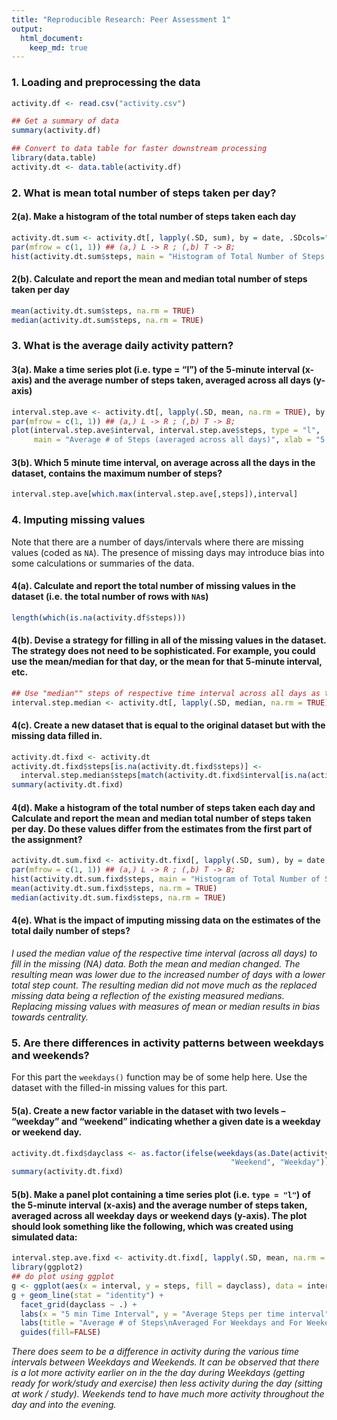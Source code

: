 ```yaml
---
title: "Reproducible Research: Peer Assessment 1"
output: 
  html_document:
    keep_md: true
---
```



### 1. Loading and preprocessing the data
```r
activity.df <- read.csv("activity.csv")

## Get a summary of data 
summary(activity.df)

## Convert to data table for faster downstream processing
library(data.table)
activity.dt <- data.table(activity.df)
```


### 2. What is mean total number of steps taken per day?
#### 2(a). Make a histogram of the total number of steps taken each day
```r
activity.dt.sum <- activity.dt[, lapply(.SD, sum), by = date, .SDcols="steps"]
par(mfrow = c(1, 1)) ## (a,) L -> R ; (,b) T -> B;
hist(activity.dt.sum$steps, main = "Histogram of Total Number of Steps per Day", xlab = "Total Steps per Day")
```


#### 2(b). Calculate and report the mean and median total number of steps taken per day
```r
mean(activity.dt.sum$steps, na.rm = TRUE)
median(activity.dt.sum$steps, na.rm = TRUE)
```


### 3. What is the average daily activity pattern?
#### 3(a). Make a time series plot (i.e. type = "l") of the 5-minute interval (x-axis) and the average number of steps taken, averaged across all days (y-axis)
```r
interval.step.ave <- activity.dt[, lapply(.SD, mean, na.rm = TRUE), by = interval, .SDcols="steps"]
par(mfrow = c(1, 1)) ## (a,) L -> R ; (,b) T -> B;
plot(interval.step.ave$interval, interval.step.ave$steps, type = "l", 
     main = "Average # of Steps (averaged across all days)", xlab = "5 min Time Interval (from 00:00 to 23:55)", ylab = "Average Steps")
```


#### 3(b). Which 5 minute time interval, on average across all the days in the dataset, contains the maximum number of steps?
```r
interval.step.ave[which.max(interval.step.ave[,steps]),interval]
```


### 4. Imputing missing values
Note that there are a number of days/intervals where there are missing values (coded as `NA`). The presence of missing days may introduce
bias into some calculations or summaries of the data.


#### 4(a). Calculate and report the total number of missing values in the dataset (i.e. the total number of rows with `NA`s)
```r
length(which(is.na(activity.df$steps)))
```


#### 4(b). Devise a strategy for filling in all of the missing values in the dataset. The strategy does not need to be sophisticated. For example, you could use the mean/median for that day, or the mean for that 5-minute interval, etc.
```r
## Use "median"" steps of respective time interval across all days as the value to replace "NA"" steps
interval.step.median <- activity.dt[, lapply(.SD, median, na.rm = TRUE), by = interval, .SDcols="steps"]
```


#### 4(c). Create a new dataset that is equal to the original dataset but with the missing data filled in.
```r
activity.dt.fixd <- activity.dt
activity.dt.fixd$steps[is.na(activity.dt.fixd$steps)] <- 
  interval.step.median$steps[match(activity.dt.fixd$interval[is.na(activity.dt.fixd$steps)], interval.step.median$interval)]
summary(activity.dt.fixd)
```


#### 4(d). Make a histogram of the total number of steps taken each day and Calculate and report the **mean** and **median** total number of steps taken per day. Do these values differ from the estimates from the first part of the assignment? 
```r
activity.dt.sum.fixd <- activity.dt.fixd[, lapply(.SD, sum), by = date, .SDcols="steps"]
par(mfrow = c(1, 1)) ## (a,) L -> R ; (,b) T -> B;
hist(activity.dt.sum.fixd$steps, main = "Histogram of Total Number of Steps per Day\n(missing data replaced with median value)", xlab = "Total Steps per Day")
mean(activity.dt.sum.fixd$steps, na.rm = TRUE)
median(activity.dt.sum.fixd$steps, na.rm = TRUE)
```


#### 4(e). What is the impact of imputing missing data on the estimates of the total daily number of steps?
*I used the median value of the respective time interval (across all days) to fill in the missing (NA) data.  Both the mean and median changed.  The resulting mean was lower due to the increased number of days with a lower total step count.
The resulting median did not move much as the replaced missing data being a reflection of the existing measured medians.
Replacing missing values with measures of mean or median results in bias towards centrality.*


### 5. Are there differences in activity patterns between weekdays and weekends?
For this part the `weekdays()` function may be of some help here. Use the dataset with the filled-in missing values for this part.


#### 5(a). Create a new factor variable in the dataset with two levels -- "weekday" and "weekend" indicating whether a given date is a weekday or weekend day.
```r
activity.dt.fixd$dayclass <- as.factor(ifelse(weekdays(as.Date(activity.dt.fixd$date)) %in% c("Saturday", "Sunday"),
                                                 "Weekend", "Weekday"))
summary(activity.dt.fixd)
```


#### 5(b). Make a panel plot containing a time series plot (i.e. `type = "l"`) of the 5-minute interval (x-axis) and the average number of steps taken, averaged across all weekday days or weekend days (y-axis). The plot should look something like the following, which was created using **simulated data**:
```r
interval.step.ave.fixd <- activity.dt.fixd[, lapply(.SD, mean, na.rm = TRUE), by = c("interval", "dayclass"), .SDcols="steps"]
library(ggplot2)
## do plot using ggplot
g <- ggplot(aes(x = interval, y = steps, fill = dayclass), data = interval.step.ave.fixd)
g + geom_line(stat = "identity") +
  facet_grid(dayclass ~ .) +
  labs(x = "5 min Time Interval", y = "Average Steps per time interval") + 
  labs(title = "Average # of Steps\nAveraged For Weekdays and For Weekends\n") +
  guides(fill=FALSE)
```

*There does seem to be a difference in activity during the various time intervals between Weekdays and Weekends.  It can be observed that there is a lot more activity earlier on in the the day during Weekdays (getting ready for work/study and exercise) then less activity during the day (sitting at work / study).  Weekends tend to have much more activity throughout the day and into the evening.*
